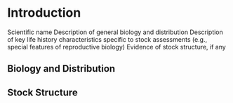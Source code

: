 # Introduction

Scientific name
Description of general biology and distribution
Description of key life history characteristics specific to stock assessments (e.g., special features of reproductive biology)
Evidence of stock structure, if any


## Biology and Distribution

## Stock Structure


